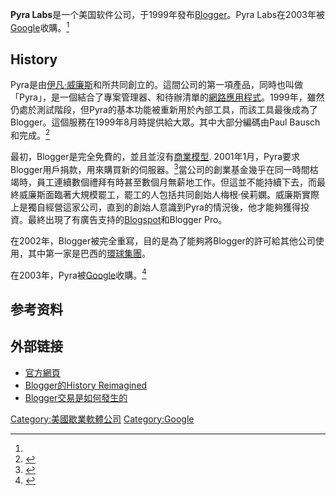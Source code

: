 {{noteTA
|T=zh-tw:Pyra Labs;zh-hans:Pyra Labs;zh-hant:Pyra Labs;
|1=zh-tw:Pyra;zh-hans:Pyra;zh-hant:Pyra;
|2=zh-tw:Labs;zh-hans:Labs;zh-hant:Labs;
}}
{{Infobox dot-com company
| name = Pyra Labs
| owner = [[Google|Google]]
| logo = 
| company_type = [[子公司|子公司]]
| foundation = 1999年1月
| location_city = [[舊金山|舊金山]]
| location_country = [[美國|美國]]
| products = [[Blogger|Blogger]]
| key_people = 
| revenue = 
| screenshot = 
| caption = 
| url = {{url|pyra.com}}
| registration = 
| launch_date = 
| current_status = 關閉, 2003年2月
| language = 
| alexa = 
| website_type = 
}}
'''Pyra Labs'''是一个美国软件公司，于1999年發布[[Blogger|Blogger]]。Pyra Labs在2003年被[[Google|Google]]收購。<ref name=":0" />

==History==
Pyra是由[[埃文·威廉姆斯|伊凡·威廉斯]]和{{link-en|梅根‧侯莉嫻|Meg Hourihan}}所共同創立的。這間公司的第一項產品，同時也叫做「Pyra」，是一個結合了專案管理器、{{link-en|聯絡人管理器|contact manager}}和待辦清單的[[網路應用程式|網路應用程式]]。1999年，雖然仍處於測試階段，但Pyra的基本功能被重新用於內部工具，而該工具最後成為了Blogger。這個服務在1999年8月時提供給大眾。其中大部分編碼由Paul Bausch和{{link-en|Matthew Haughey|Matthew Haughey}}完成。<ref name=rosenberg-ch4>{{Cite book| publisher = Crown| isbn = 0307451364| pages = [https://archive.org/details/sayeverythinghow00rose/page/101 101 ‒ 130]| last = Rosenberg| first = Scott| title = Say Everything: How Blogging Began, What It's Becoming, and Why It Matters| chapter = The Blogger Catapult: Evan Williams and Meg Hourihan| location = New York| date = 2009-07-07| url = https://archive.org/details/sayeverythinghow00rose/page/101}}</ref>

最初，Blogger是完全免費的，並且並沒有[[商業模型|商業模型]]. 2001年1月，Pyra要求Blogger用戶捐款，用來購買新的伺服器。<ref>{{Cite news| last = Kahney| first = Leander| title = Dot-Com Begs for Bucks| work = Wired| accessdate = 2012-04-12| date = 2001-01-04| url = https://www.wired.com/techbiz/media/news/2001/01/40979| archive-date = 2012-05-02| archive-url = https://web.archive.org/web/20120502220712/http://www.wired.com/techbiz/media/news/2001/01/40979| dead-url = no}}</ref>當公司的創業基金幾乎在同一時間枯竭時，員工連續數個禮拜有時甚至數個月無薪地工作。但這並不能持續下去，而最終威廉斯面臨著大規模罷工，罷工的人包括共同創始人梅根‧侯莉嫻。威廉斯實際上是獨自經營這家公司，直到{{link-en|Trellix|Trellix}}的創始人{{link-en|丹‧布里克林|Dan Bricklin}}意識到Pyra的情況後，他才能夠獲得投資。最終出現了有廣告支持的[[blogger|Blogspot]]和Blogger Pro。

在2002年，Blogger被完全重寫，目的是為了能夠將Blogger的許可給其他公司使用，其中第一家是巴西的[[環球集團|環球集團]]。

在2003年，Pyra被[[Google|Google]]收購。<ref name=":0">{{Cite web|url=https://www.theguardian.com/business/2003/feb/18/digitalmedia.citynews|title=Google buys Blogger web service|last=McIntosh|first=Neil|date=2003-02-18|website=the Guardian|language=en|access-date=2018-01-25|archive-date=2017-07-07|archive-url=https://web.archive.org/web/20170707171518/https://www.theguardian.com/business/2003/feb/18/digitalmedia.citynews|dead-url=no}}</ref>

==参考资料==
{{Reflist}}

==外部链接==
* [http://www.pyralab.com 官方網頁]{{Wayback|url=http://www.pyralab.com/ |date=20200204234305 }}
* [https://web.archive.org/web/20061016164215/http://meg.hourihan.com/2003/02/bloggers-history-reimagined Blogger的History Reimagined]
* [http://danbricklin.com/log/blogger.htm Blogger交易是如何發生的]{{Wayback|url=http://danbricklin.com/log/blogger.htm |date=20110518022955 }}

[[Category:美國歇業軟體公司|Category:美國歇業軟體公司]]
[[Category:Google|Category:Google]]